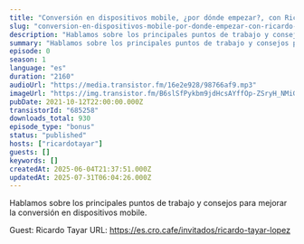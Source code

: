 ```yaml
---
title: "Conversión en dispositivos mobile, ¿por dónde empezar?, con Ricardo Tayar"
slug: "conversion-en-dispositivos-mobile-por-donde-empezar-con-ricardo-tayar"
description: "Hablamos sobre los principales puntos de trabajo y consejos para mejorar la conversión en dispositivos mobile.\n\nGuest: Ricardo Tayar\nURL: https://es.cro.cafe/invitados/ricardo-tayar-lopez"
summary: "Hablamos sobre los principales puntos de trabajo y consejos para mejorar la conversión en dispositivos mobile."
episode: 0
season: 1
language: "es"
duration: "2160"
audioUrl: "https://media.transistor.fm/16e2e928/98766af9.mp3"
imageUrl: "https://img.transistor.fm/B6slSfPykbm9jdHcsAYffOp-ZSryH_NMiGQ8n0c0F2Q/rs:fill:0:0:1/w:1400/h:1400/q:60/mb:500000/aHR0cHM6Ly9pbWct/dXBsb2FkLXByb2R1/Y3Rpb24udHJhbnNp/c3Rvci5mbS84MGRj/MTEyMDY4NWFiOTAy/NjA4N2Y0MzE5ZWQ0/OGM5Mi5qcGc.webp"
pubDate: 2021-10-12T22:00:00.000Z
transistorId: "685258"
downloads_total: 930
episode_type: "bonus"
status: "published"
hosts: ["ricardotayar"]
guests: []
keywords: []
createdAt: 2025-06-04T21:37:51.000Z
updatedAt: 2025-07-31T06:04:26.000Z
---
```


Hablamos sobre los principales puntos de trabajo y consejos para mejorar la conversión en dispositivos mobile.

Guest: Ricardo Tayar
URL: https://es.cro.cafe/invitados/ricardo-tayar-lopez
